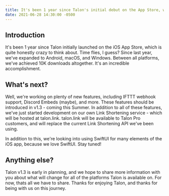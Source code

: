 ```yaml
---
title: It's been 1 year since Talon's initial debut on the App Store, whats next?
date: 2021-06-28 14:30:00 -0500
---
```


<Float src="/apps/Talon.png" alt="Talon app icon" />

## Introduction

It's been 1 year since Talon initially launched on the iOS App Store, which is quite honestly crazy to think about. Time flies, I guess? Since last year, we've expanded to Android, macOS, and Windows. Between all platforms, we've achieved 10K downloads altogether. It's an incredible accomplishment.

## What's next?

Well, we're working on plenty of new features, including IFTTT webhook support, Discord Embeds (maybe), and more. These features should be introduced in v1.3 - coming this Summer. In addition to all of these features, we've just started development on our own Link Shortening service - which will be hosted at talon.link. talon.link will be available to Talon Pro customers, and will replace the current Link Shortening API we've been using.

In addition to this, we're looking into using SwiftUI for many elements of the iOS app, because we love SwiftUI. Stay tuned!

## Anything else?

Talon v1.3 is early in planning, and we hope to share more information with you about what will change for all of the platforms Talon is available on. For now, thats all we have to share. Thanks for enjoying Talon, and thanks for being with us on this journey.
